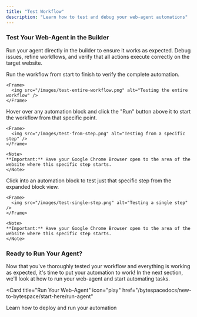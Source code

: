 ```yaml
---
title: "Test Workflow"
description: "Learn how to test and debug your web-agent automations"
---
```


### Test Your Web-Agent in the Builder

Run your agent directly in the builder to ensure it works as expected. Debug issues, refine workflows, and verify that all actions execute correctly on the target website.

<Tabs>
  <Tab title="Entire Workflow">
    Run the workflow from start to finish to verify the complete automation.
    
    <Frame>
      <img src="/images/test-entire-workflow.png" alt="Testing the entire workflow" />
    </Frame>
  </Tab>
  
  <Tab title="Part of Workflow">
    Hover over any automation block and click the "Run" button above it to start the workflow from that specific point.
    
    <Frame>
      <img src="/images/test-from-step.png" alt="Testing from a specific step" />
    </Frame>
    
    <Note>
    **Important:** Have your Google Chrome Browser open to the area of the website where this specific step starts.
    </Note>
  </Tab>
  
  <Tab title="Individual Step">
    Click into an automation block to test just that specific step from the expanded block view.
    
    <Frame>
      <img src="/images/test-single-step.png" alt="Testing a single step" />
    </Frame>
    
    <Note>
    **Important:** Have your Google Chrome Browser open to the area of the website where this specific step starts.
    </Note>
  </Tab>
</Tabs>

### Ready to Run Your Agent?

Now that you've thoroughly tested your workflow and everything is working as expected, it's time to put your automation to work! In the next section, we'll look at how to run your web-agent and start automating tasks.

<Card
  title="Run Your Web-Agent"
  icon="play"
  href="/bytespacedocs/new-to-bytespace/start-here/run-agent"
>
  Learn how to deploy and run your automation
</Card>
